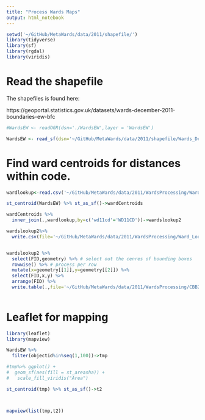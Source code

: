 ```yaml
---
title: "Process Wards Maps"
output: html_notebook
---
```


```r
setwd('~/GitHub/MetaWards/data/2011/shapefile/')
library(tidyverse)
library(sf)
library(rgdal)
library(viridis)
```

# Read the shapefile

The shapefiles is found here:

https://geoportal.statistics.gov.uk/datasets/wards-december-2011-boundaries-ew-bfc

```r

#WardsEW <- readOGR(dsn='./WardsEW',layer = 'WardsEW')

WardsEW <- read_sf(dsn='~/GitHub/MetaWards/data/2011/shapefile/Wards_December_2011_Boundaries_EW_BFC',layer = 'Wards_December_2011_Boundaries_EW_BFC')

```

# Find ward centroids for distances within code. 

```r

wardlookup<-read.csv('~/GitHub/MetaWards/data/2011/WardsProcessing/Ward_Lookup.csv') 

st_centroid(WardsEW) %>% st_as_sf()->wardCentroids

wardCentroids %>% 
  inner_join(.,wardlookup,by=c('wd11cd'='WD11CD'))->wardslookup2 

wardslookup2%>% 
  write.csv(file='~/GitHub/MetaWards/data/2011/WardsProcessing/Ward_Lookup_Centroids.csv')


wardslookup2 %>% 
  select(FID,geometry) %>% # select out the cenres of bounding boxes
  rowwise() %>% # process per row
  mutate(x=geometry[[1]],y=geometry[[2]]) %>% 
  select(FID,x,y) %>% 
  arrange(FID) %>% 
  write.table(.,file='~/GitHub/MetaWards/data/2011/WardsProcessing/CBB2011.dat',row.names = F,col.names = F)
  

```
# Leaflet for mapping

```r
library(leaflet)
library(mapview)

WardsEW %>% 
  filter(objectid%in%seq(1,100))->tmp

#tmp%>% ggplot() +
#  geom_sf(aes(fill = st_areasha)) +
#   scale_fill_viridis("Area")

st_centroid(tmp) %>% st_as_sf()->t2



mapview(list(tmp,t2))
```



